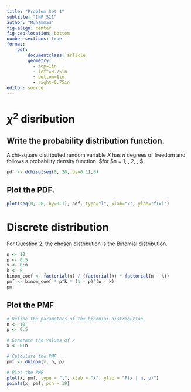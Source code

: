 ```yaml
---
title: "Problem Set 1"
subtitle: "INF 511"
author: "Muhammad"
fig-align: center
fig-cap-location: bottom
number-sections: true
format: 
    pdf: 
        documentclass: article
        geometry: 
          - top=1in
          - left=0.75in
          - bottom=1in
          - right=0.75in
editor: source
---
```


# $\chi^2$ disribution
## Write the probability distribution function.

A chi-square distributed random variable $X$ has $n$ degrees of freedom and follows a probability density function.
\begin{align*}
f(x) = \frac{x^{n/2-1}e^{-x/2}}{2^{n/2}\kern 0.08 em \Gamma(n/2)} \qquad \qquad x > 0,
\end{align*}
$for $n = 1, \, 2, \,  \ldots \$


```r
pdf <- dchisq(seq(0, 20, by=0.1),6)

```

## Plot the PDF.

```r
plot(seq(0, 20, by=0.1), pdf, type="l", xlab="x", ylab="f(x)")
```

# Discrete distribution 
For Question 2, the chosen distribution is the Binomial distribution.
\begin{align*}
\binom{n}{k} = \frac{\text{factorial}(n)}{\text{factorial}(k) \cdot \text{factorial}(n - k)}
\end{align*}


```r
n <- 10
p <- 0.5
x <- 0:n
k <- 6
binom_coef <- factorial(n) / (factorial(k) * factorial(n - k))
pmf <- binom_coef * p^k * (1 - p)^(n - k)
pmf
```

## Plot the PMF

```r
# Define the parameters of the binomial distribution
n <- 10
p <- 0.5

# Generate the values of x
x <- 0:n

# Calculate the PMF
pmf <- dbinom(x, n, p)

# Plot the PMF
plot(x, pmf, type = "l", xlab = "x", ylab = "P(x | n, p)")
points(x, pmf, pch = 19)

```




